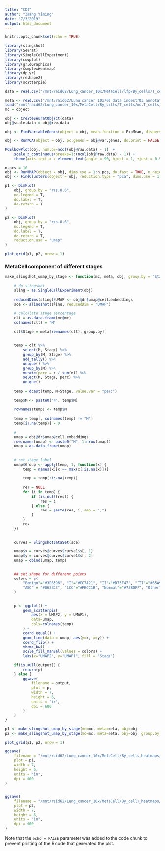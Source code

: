 ```yaml
---
title: "CD4"
author: "Zhang Yiming"
date: "7/3/2019"
output: html_document
---
```


```r
knitr::opts_chunk$set(echo = TRUE)
```


```r
library(slingshot)
library(Seurat)
library(SingleCellExperiment)
library(cowplot)
library(gridGraphics)
library(ComplexHeatmap)
library(dplyr)
library(reshape2)
library(scatterpie)
```


```R
data = read.csv("/mnt/raid62/Lung_cancer_10x/MetaCell/lfp/By_cells/T_cells_mc_f.log2_mc_fp.txt", row.names = 1)

meta <- read.csv("/mnt/raid62/Lung_cancer_10x/00_data_ingest/03_annotation_csv/20190506_meta.csv", row.names = 1)
load("/mnt/raid62/Lung_cancer_10x/MetaCell/By_cells/T_cells/mc.T_cells_mc_f.Rda")
mc = object
```

```r
obj <- CreateSeuratObject(data)
obj@scale.data = obj@raw.data
```

```R
obj <- FindVariableGenes(object = obj, mean.function = ExpMean, dispersion.function = LogVMR, x.low.cutoff = 0.0125, x.high.cutoff = 3, y.cutoff = 0.5)

obj <- RunPCA(object = obj, pc.genes = obj@var.genes, do.print = FALSE, pcs.compute = ncol(obj@raw.data) - 1)
```

```r
PCElbowPlot(obj, num.pc=ncol(obj@raw.data) - 1)  +
    scale_x_continuous(breaks=1:(ncol(obj@raw.data) - 1)) + 
    theme(axis.text.x = element_text(angle = 90, hjust = 1, vjust = 0.5))
```

```R
n.pcs = 10
obj <- RunUMAP(object = obj, dims.use = 1:n.pcs, do.fast = TRUE, n_neighbors = 3)
obj <- FindClusters(object = obj, reduction.type = "pca", dims.use = 1:n.pcs, resolution = 0.6, print.output = 0, save.SNN = FALSE, force.recalc = TRUE, k.param = ncol(obj@raw.data) - 1)
```


```R
p1 <- DimPlot(
    obj, group.by = "res.0.6",
    no.legend = T,
    do.label = T,
    do.return = T
)

p2 <- DimPlot(
    obj, group.by = "res.0.6",
    no.legend = T,
    do.label = T,
    do.return = T,
    reduction.use = "umap"
)

plot_grid(p1, p2, nrow = 1)
```


### MetaCell component of different stages

```r
make_slingshot_umap_by_stage <- function(mc, meta, obj, group.by = "Stage", output=NULL) {
    
    # do slingshot
    sling = as.SingleCellExperiment(obj)
    
    reducedDims(sling)$UMAP <- obj@dr$umap@cell.embeddings
    sce <- slingshot(sling, reducedDim = 'UMAP')
    
    # calculate stage percentage
    clt = as.data.frame(mc@mc)
    colnames(clt) = "M"
    
    clt$Stage = meta[rownames(clt), group.by]
    
    
    temp = clt %>% 
        select(M, Stage) %>% 
        group_by(M, Stage) %>% 
        add_tally() %>% 
        unique() %>%
        group_by(M) %>% 
        mutate(perc = n / sum(n)) %>%
        select(M, Stage, perc) %>% 
        unique()
    
    temp = dcast(temp, M~Stage, value.var = "perc")
    
    temp$M <- paste0("M", temp$M)
    
    rownames(temp) <- temp$M
    
    temp = temp[, colnames(temp) != "M"]
    temp[is.na(temp)] = 0
    
    # 
    umap = obj@dr$umap@cell.embeddings
    row.names(umap) <- paste0("M", 1:nrow(umap))
    umap = as.data.frame(umap)
    
    
    # set stage label
    umap$Group <- apply(temp, 1, function(x) {
        temp = names(x)[x == max(x[!is.na(x)])]
        
        temp = temp[!is.na(temp)]
        
        res = NULL
        for (i in temp) {
            if (is.null(res)) {
                res = i
            } else {
                res = paste(res, i, sep = ",")
            }
        }
        res
    })
    

    curves = SlingshotDataSet(sce)
    
    umap$x = curves@curves$curve1$s[, 1]
    umap$y = curves@curves$curve1$s[, 2]
    umap = cbind(umap, temp)

    
    ## set shape for different points
    colors = c(
        "Benign"="#3E6596", "I"="#EC7A21", "II"="#D73F47", "III"="#65A9A3", "IV"="#4A933E",
        "ADC" = "#063373", "LCC"="#FECC1B", "Normal"="#73BDFF", "Other"="#DA6906", "SCC"="#A0C807", "LELC"="#6A0019", "CPI"="#C5000B", "LBT"="#0084D1"
    )

    
    p <- ggplot() +
        geom_scatterpie(
            aes(x = UMAP2, y = UMAP1), 
            data=umap,
            cols=colnames(temp)
        ) + 
        coord_equal() +
        geom_line(data = umap, aes(y=x, x=y)) +
        coord_flip() +
        theme_bw() +
        scale_fill_manual(values = colors) +
        labs(x="UMAP2", y="UMAP1", fill = "Stage")

    if(is.null(output)) {
        return(p)
    } else {
        ggsave(
            filename = output,
            plot = p,
            width = 7,
            height = 6,
            units = "in",
            dpi = 600
        )
    }
}
```


```r
p1 <- make_slingshot_umap_by_stage(mc=mc, meta=meta, obj=obj)
p2 <- make_slingshot_umap_by_stage(mc=mc, meta=meta, obj=obj, group.by = "Disease")

plot_grid(p1, p2, nrow = 1)
```

```R
ggsave(
    filename = "/mnt/raid62/Lung_cancer_10x/MetaCell/By_cells_heatmaps/T_cells/metacell_slingshot.png",
    plot = p1,
    width = 7,
    height = 6,
    units = "in",
    dpi = 600
)


ggsave(
    filename = "/mnt/raid62/Lung_cancer_10x/MetaCell/By_cells_heatmaps/T_cells/metacell_slingshot_disease.png",
    plot = p2,
    width = 7,
    height = 6,
    units = "in",
    dpi = 600
)
```


Note that the `echo = FALSE` parameter was added to the code chunk to prevent printing of the R code that generated the plot.
